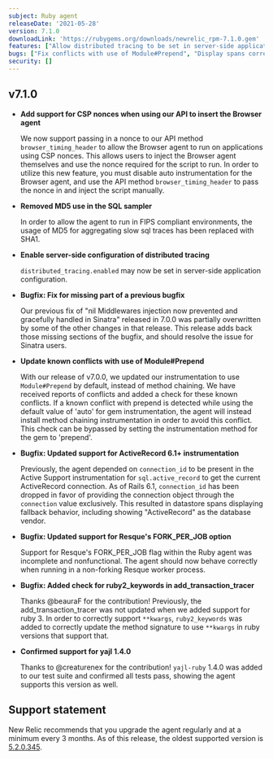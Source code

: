 ```yaml
---
subject: Ruby agent
releaseDate: '2021-05-28'
version: 7.1.0
downloadLink: 'https://rubygems.org/downloads/newrelic_rpm-7.1.0.gem'
features: ["Allow distributed tracing to be set in server-side application configuration", "Add support for the Browser agent to run on applications using CSP nonces", "Add support for the agent to run in FIPS compliant environments"]
bugs: ["Fix conflicts with use of Module#Prepend", "Display spans correctly for ActiveRecord 6.1+ instrumentation", "Fix nil Middlewares injection error for Sinatra", "Fix agent support when running in a non-forking Resque worker process", "Fix support for the use of **kwargs in Ruby 3+"]
security: []
---
```


## v7.1.0

* **Add support for CSP nonces when using our API to insert the Browser agent**

  We now support passing in a nonce to our API method `browser_timing_header` to allow the Browser agent to run on applications using CSP nonces. This allows users to inject the Browser agent themselves and use the nonce required for the script to run. In order to utilize this new feature, you must disable auto instrumentation for the Browser agent, and use the API method `browser_timing_header` to pass the nonce in and inject the script manually.

* **Removed MD5 use in the SQL sampler**

  In order to allow the agent to run in FIPS compliant environments, the usage of MD5 for aggregating slow sql traces has been replaced with SHA1.

* **Enable server-side configuration of distributed tracing**

  `distributed_tracing.enabled` may now be set in server-side application configuration.

* **Bugfix: Fix for missing part of a previous bugfix**

  Our previous fix of "nil Middlewares injection now prevented and gracefully handled in Sinatra" released in 7.0.0 was partially overwritten by some of the other changes in that release. This release adds back those missing sections of the bugfix, and should resolve the issue for Sinatra users.

* **Update known conflicts with use of Module#Prepend**

  With our release of v7.0.0, we updated our instrumentation to use `Module#Prepend` by default, instead of method chaining. We have received reports of conflicts and added a check for these known conflicts. If a known conflict with prepend is detected while using the default value of 'auto' for gem instrumentation, the agent will instead install method chaining instrumentation in order to avoid this conflict. This check can be bypassed by setting the instrumentation method for the gem to 'prepend'.

* **Bugfix: Updated support for ActiveRecord 6.1+ instrumentation**

  Previously, the agent depended on `connection_id` to be present in the Active Support instrumentation for `sql.active_record`
  to get the current ActiveRecord connection. As of Rails 6.1, `connection_id` has been dropped in favor of providing the connection
  object through the `connection` value exclusively. This resulted in datastore spans displaying fallback behavior, including showing
  "ActiveRecord" as the database vendor.

* **Bugfix: Updated support for Resque's FORK_PER_JOB option**

  Support for Resque's FORK_PER_JOB flag within the Ruby agent was incomplete and nonfunctional. The agent should now behave
  correctly when running in a non-forking Resque worker process.

* **Bugfix: Added check for ruby2_keywords in add_transaction_tracer**

  Thanks @beauraF for the contribution! Previously, the add_transaction_tracer was not updated when we added support for ruby 3. In order to correctly support `**kwargs`,  `ruby2_keywords` was added to correctly update the method signature to use `**kwargs` in ruby versions that support that.

* **Confirmed support for yajl 1.4.0**

  Thanks to @creaturenex for the contribution! `yajl-ruby` 1.4.0 was added to our test suite and confirmed all tests pass, showing the agent supports this version as well.

## Support statement

New Relic recommends that you upgrade the agent regularly and at a minimum every 3 months. As of this release, the oldest supported version is [5.2.0.345](https://docs.newrelic.com/docs/release-notes/agent-release-notes/ruby-release-notes/ruby-agent-520345).
